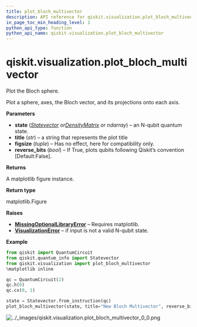 ```yaml
---
title: plot_bloch_multivector
description: API reference for qiskit.visualization.plot_bloch_multivector
in_page_toc_min_heading_level: 1
python_api_type: function
python_api_name: qiskit.visualization.plot_bloch_multivector
---
```


# qiskit.visualization.plot\_bloch\_multivector

<Function id="qiskit.visualization.plot_bloch_multivector" github="https://github.com/qiskit/qiskit/tree/stable/0.18/qiskit/visualization/state_visualization.py" signature="plot_bloch_multivector(state, title='', figsize=None, *, rho=None, reverse_bits=False)">
  Plot the Bloch sphere.

  Plot a sphere, axes, the Bloch vector, and its projections onto each axis.

  **Parameters**

  *   **state** ([*Statevector*](qiskit.quantum_info.Statevector "qiskit.quantum_info.Statevector")  *or*[*DensityMatrix*](qiskit.quantum_info.DensityMatrix "qiskit.quantum_info.DensityMatrix") *or ndarray*) – an N-qubit quantum state.
  *   **title** (*str*) – a string that represents the plot title
  *   **figsize** (*tuple*) – Has no effect, here for compatibility only.
  *   **reverse\_bits** (*bool*) – If True, plots qubits following Qiskit’s convention \[Default:False].

  **Returns**

  A matplotlib figure instance.

  **Return type**

  matplotlib.Figure

  **Raises**

  *   [**MissingOptionalLibraryError**](qiskit.aqua.MissingOptionalLibraryError "qiskit.aqua.MissingOptionalLibraryError") – Requires matplotlib.
  *   [**VisualizationError**](qiskit.visualization.VisualizationError "qiskit.visualization.VisualizationError") – if input is not a valid N-qubit state.

  **Example**

  ```python
  from qiskit import QuantumCircuit
  from qiskit.quantum_info import Statevector
  from qiskit.visualization import plot_bloch_multivector
  %matplotlib inline

  qc = QuantumCircuit(2)
  qc.h(0)
  qc.cx(0, 1)

  state = Statevector.from_instruction(qc)
  plot_bloch_multivector(state, title="New Bloch Multivector", reverse_bits=False)
  ```

  ![../\_images/qiskit.visualization.plot\_bloch\_multivector\_0\_0.png](/images/api/qiskit/0.30/qiskit.visualization.plot_bloch_multivector_0_0.png)
</Function>

